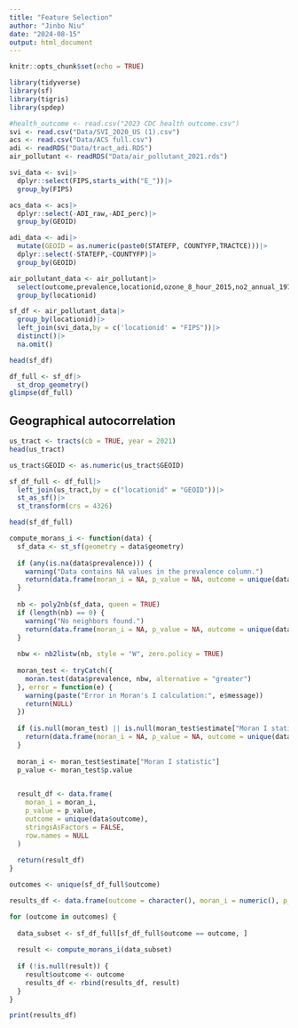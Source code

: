 ---
title: "Feature Selection"
author: "Jinbo Niu"
date: "2024-08-15"
output: html_document
---

```{r setup, include=FALSE}
knitr::opts_chunk$set(echo = TRUE)
```


```{R}
library(tidyverse)
library(sf)
library(tigris)
library(spdep)
```


```{r}
#health_outcome <- read.csv("2023 CDC health outcome.csv")
svi <- read.csv("Data/SVI_2020_US (1).csv")
acs <- read.csv("Data/ACS full.csv")
adi <- readRDS("Data/tract_adi.RDS")
air_pollutant <- readRDS("Data/air_pollutant_2021.rds")
```

```{r}
svi_data <- svi|>
  dplyr::select(FIPS,starts_with("E_"))|>
  group_by(FIPS)

acs_data <- acs|>
  dplyr::select(-ADI_raw,-ADI_perc)|>
  group_by(GEOID)

adi_data <- adi|>
  mutate(GEOID = as.numeric(paste0(STATEFP, COUNTYFP,TRACTCE)))|>
  dplyr::select(-STATEFP,-COUNTYFP)|>
  group_by(GEOID)

air_pollutant_data <- air_pollutant|>
  select(outcome,prevalence,locationid,ozone_8_hour_2015,no2_annual_1971,pm25_annual_2012)|>
  group_by(locationid)
```


```{r}
sf_df <- air_pollutant_data|>
  group_by(locationid)|>
  left_join(svi_data,by = c('locationid' = "FIPS"))|>
  distinct()|>
  na.omit()

head(sf_df)
```

```{r}
df_full <- sf_df|>
  st_drop_geometry()
glimpse(df_full)
```


## Geographical autocorrelation

```{r}
us_tract <- tracts(cb = TRUE, year = 2021)
head(us_tract)
```

```{r}
us_tract$GEOID <- as.numeric(us_tract$GEOID)

sf_df_full <- df_full|>
  left_join(us_tract,by = c("locationid" = "GEOID"))|>
  st_as_sf()|>
  st_transform(crs = 4326)

head(sf_df_full)
```

```{r}
compute_morans_i <- function(data) {
  sf_data <- st_sf(geometry = data$geometry)
  
  if (any(is.na(data$prevalence))) {
    warning("Data contains NA values in the prevalence column.")
    return(data.frame(moran_i = NA, p_value = NA, outcome = unique(data$outcome), stringsAsFactors = FALSE))
  }
  
  nb <- poly2nb(sf_data, queen = TRUE)
  if (length(nb) == 0) {
    warning("No neighbors found.")
    return(data.frame(moran_i = NA, p_value = NA, outcome = unique(data$outcome), stringsAsFactors = FALSE))
  }
  
  nbw <- nb2listw(nb, style = "W", zero.policy = TRUE)
  
  moran_test <- tryCatch({
    moran.test(data$prevalence, nbw, alternative = "greater")
  }, error = function(e) {
    warning(paste("Error in Moran's I calculation:", e$message))
    return(NULL)
  })
  
  if (is.null(moran_test) || is.null(moran_test$estimate["Moran I statistic"])) {
    return(data.frame(moran_i = NA, p_value = NA, outcome = unique(data$outcome), stringsAsFactors = FALSE))
  }
  
  moran_i <- moran_test$estimate["Moran I statistic"]
  p_value <- moran_test$p.value

  
  result_df <- data.frame(
    moran_i = moran_i,
    p_value = p_value,
    outcome = unique(data$outcome),
    stringsAsFactors = FALSE,
    row.names = NULL
  )
  
  return(result_df)
}
```

```{r}
outcomes <- unique(sf_df_full$outcome)

results_df <- data.frame(outcome = character(), moran_i = numeric(), p_value = character(), stringsAsFactors = FALSE)

for (outcome in outcomes) {
 
  data_subset <- sf_df_full[sf_df_full$outcome == outcome, ]
  
  result <- compute_morans_i(data_subset)
  
  if (!is.null(result)) {
    result$outcome <- outcome  
    results_df <- rbind(results_df, result)  
  }
}

print(results_df)
```

```{r}


```
